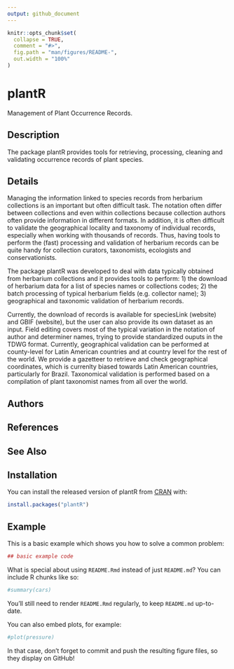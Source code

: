 ```yaml
---
output: github_document
---
```


<!-- README.md is generated from README.Rmd. Please edit that file -->

```r
knitr::opts_chunk$set(
  collapse = TRUE,
  comment = "#>",
  fig.path = "man/figures/README-",
  out.width = "100%"
)
```
# plantR

Management of Plant Occurrence Records.

## Description

 The package plantR provides tools for retrieving, processing, cleaning and validating occurrence records of plant species.

## Details

  Managing the information linked to species records from herbarium collections is an important but often difficult task. The notation often differ between collections and even within collections because collection authors often provide information in different formats. In addition, it is often difficult to validate the geographical locality and taxonomy of individual records, especially when working with thousands of records. Thus, having tools to perform the (fast) processing and validation of herbarium records can be quite handy for collection curators, taxonomists, ecologists and conservationists. 
  
  The package plantR was developed to deal with data typically obtained from herbarium collections and it provides tools to perform:
  1) the download of herbarium data for a list of species names or collections codes;
  2) the batch processing of typical herbarium fields (e.g. collector name);
  3) geographical and taxonomic validation of herbarium records. 
   
  Currently, the download of records is available for speciesLink (website) and GBIF (website), but the user can also provide its own dataset as an input. Field editing covers most of the typical variation in the notation of author and determiner names, trying to provide standardized ouputs in the TDWG format. Currently, geographical validation can be performed at county-level for Latin American countries and at country level for the rest of the world. We provide a gazetteer to retrieve and check geographical coordinates, which is currenlty biased towards Latin American countries, particularly for Brazil. Taxonomical validation is performed based on a compilation of plant taxonomist names from all over the world.

## Authors

## References

## See Also

## Installation

You can install the released version of plantR from [CRAN](https://CRAN.R-project.org) with:

``` r
install.packages("plantR")
```

## Example

This is a basic example which shows you how to solve a common problem:

```r
## basic example code
```

What is special about using `README.Rmd` instead of just `README.md`? You can include R chunks like so:

```r
#summary(cars)
```

You'll still need to render `README.Rmd` regularly, to keep `README.md` up-to-date.

You can also embed plots, for example:

```r
#plot(pressure)
```

In that case, don't forget to commit and push the resulting figure files, so they display on GitHub!
